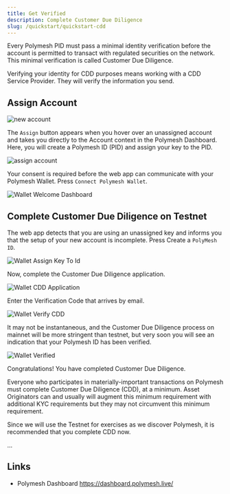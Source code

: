 ```yaml
---
title: Get Verified
description: Complete Customer Due Diligence
slug: /quickstart/quickstart-cdd
---
```


Every Polymesh PID must pass a minimal identity verification before the account is permitted to transact with regulated securities on the network. This minimal verification is called Customer Due Diligence.

Verifying your identity for CDD purposes means working with a CDD Service Provider. They will verify the information you send.

## Assign Account

![new account](images/new_account.png)

The `Assign` button appears when you hover over an unassigned account and takes you directly to the Account context in the Polymesh Dashboard. Here, you will create a Polymesh ID (PID) and assign your key to the PID.

![assign account](images/assign.png)

Your consent is required before the web app can communicate with your Polymesh Wallet. Press `Connect Polymesh Wallet`.

![Wallet Welcome Dashboard](images/welcome_to_dashboard.png)

## Complete Customer Due Diligence on Testnet

The web app detects that you are using an unassigned key and informs you that the setup of your new account is incomplete. Press Create a `PolyMesh ID`.

![Wallet Assign Key To Id](images/assign_key_to_id.png)

Now, complete the Customer Due Diligence application.

![Wallet CDD Application](images/cdd_application.png)

Enter the Verification Code that arrives by email.

![Wallet Verify CDD](images/verify_cdd.png)

It may not be instantaneous, and the Customer Due Diligence process on mainnet will be more stringent than testnet, but very soon you will see an indication that your Polymesh ID has been verified. 

![Wallet Verified](images/verified.png)

Congratulations! You have completed Customer Due Diligence.

<HighlightBox type="tip">

Everyone who participates in materially-important transactions on Polymesh must complete Customer Due Diligence (CDD), at a minimum. Asset Originators can and usually will augment this minimum requirement with additional KYC requirements but they may not circumvent this minimum requirement.

Since we will use the Testnet for exercises as we discover Polymesh, it is recommended that you complete CDD now.

</HighlightBox>

...

## Links

- Polymesh Dashboard https://dashboard.polymesh.live/

